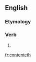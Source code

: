 ==English==

===Etymology===
{{suffix|content|eth|lang=en}}

===Verb===
{{head|en|verb form}}

# {{en-archaic third-person singular of|content}}

[[fr:contenteth]]